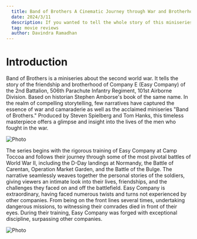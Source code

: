 ---
  title: Band of Brothers A Cinematic Journey through War and Brotherhood
  date: 2024/3/11
  description: If you wanted to tell the whole story of this miniseries, it would probably take an extraordinarily long serialized article that would make you speechless. Because there are ten episodes. So, I decided to keep this post simple.
  tag: movie reviews
  author: Davindra Ramadhan
---

# Introduction

Band of Brothers is a miniseries about the second world war. It tells the story of the friendship and brotherhood of Company E (Easy Company) of the 2nd Battalion, 506th Parachute Infantry Regiment, 101st Airborne Division. Based on historian Stephen Amborse's book of the same name. In the realm of compelling storytelling, few narratives have captured the essence of war and camaraderie as well as the acclaimed miniseries "Band of Brothers." Produced by Steven Spielberg and Tom Hanks, this timeless masterpiece offers a glimpse and insight into the lives of the men who fought in the war.


<Image
  src="/images/bnb.jpg"
  alt="Photo"
  width={1125}
  height={750}
  priority
  className="next-image"
/>

The series begins with the rigorous training of Easy Company at Camp Toccoa and follows their journey through some of the most pivotal battles of World War II, including the D-Day landings at Normandy, the Battle of Carentan, Operation Market Garden, and the Battle of the Bulge. The narrative seamlessly weaves together the personal stories of the soldiers, giving viewers an intimate look into their lives, friendships, and the challenges they faced on and off the battlefield. Easy Company is extraordinary, having faced numerous twists and turns not experienced by other companies. From being on the front lines several times, undertaking dangerous missions, to witnessing their comrades died in front of their eyes. During their training, Easy Company was forged with exceptional discipline, surpassing other companies.


<Image
  src="/images/photo.jpg"
  alt="Photo"
  width={1125}
  height={750}
  priority
  className="next-image"
/>
